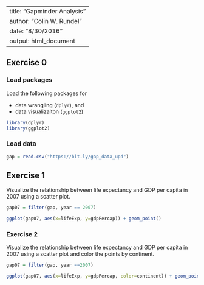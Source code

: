 
---
title: "Gapminder Analysis"
author: "Colin W. Rundel"
date: "8/30/2016"
output: html_document
---

## Exercise 0

### Load packages

Load the following packages for 

- data wrangling (`dplyr`), and 
- data visualizaiton (`ggplot2`)

```r
library(dplyr)
library(ggplot2)
```

### Load data

```r
gap = read.csv("https://bit.ly/gap_data_upd")
```

## Exercise 1

Visualize the relationship between life expectancy and GDP per capita in 2007 using a scatter plot.

```r
gap07 = filter(gap, year == 2007)

ggplot(gap07, aes(x=lifeExp, y=gdpPercap)) + geom_point()
```


### Exercise 2

Visualize the relationship between life expectancy and GDP per capita in 2007 using a scatter plot and color the points by continent.

```r
gap07 = filter(gap, year ==2007)

ggplot(gap07, aes(x=lifeExp, y=gdpPercap, color=continent)) + geom_point()
```